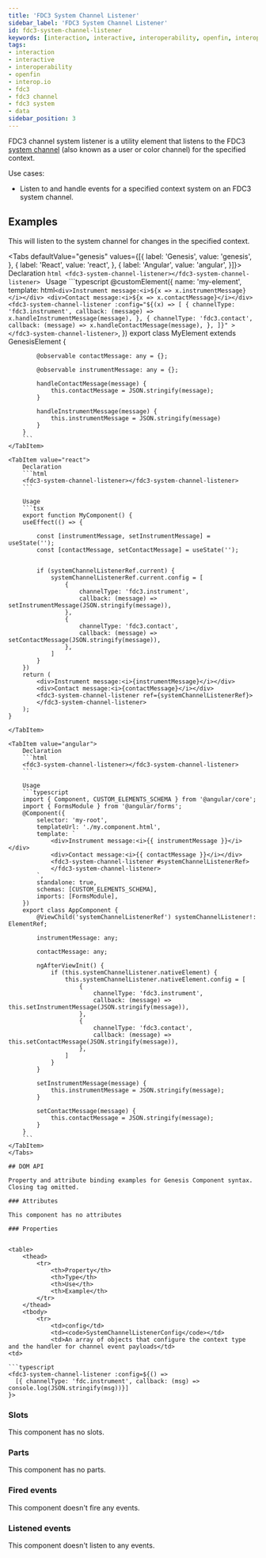 ---
title: 'FDC3 System Channel Listener'
sidebar_label: 'FDC3 System Channel Listener'
id: fdc3-system-channel-listener
keywords: [interaction, interactive, interoperability, openfin, interop.io, fdc3, fdc3 channel, fdc3 context, data]
tags:
- interaction
- interactive
- interoperability
- openfin
- interop.io
- fdc3
- fdc3 channel
- fdc3 system
- data
sidebar_position: 3
---


FDC3 channel system listener is a utility element that listens to the FDC3 [system channel](https://fdc3.finos.org/docs/api/ref/Channel) (also known as a user or color channel) for the specified context.

Use cases:
* Listen to and handle events for a specified context system on an FDC3 system channel.

## Examples

This will listen to the system channel for changes in the specified context.

<Tabs defaultValue="genesis" values={[{ label: 'Genesis', value: 'genesis', }, { label: 'React', value: 'react', }, { label: 'Angular', value: 'angular', }]}>
    <TabItem value="genesis">
        Declaration
        ```html
        <fdc3-system-channel-listener></fdc3-system-channel-listener>
        ```
        Usage
        ```typescript
        @customElement({
        name: 'my-element',
        template: html`
            <div>Instrument message:<i>${x => x.instrumentMessage}</i></div>
            <div>Contact message:<i>${x => x.contactMessage}</i></div>
            <fdc3-system-channel-listener
                :config="${(x) => [
                    {
                        channelType: 'fdc3.instrument',
                        callback: (message) => x.handleInstrumentMessage(message),
                    },
                    {
                        channelType: 'fdc3.contact',
                        callback: (message) => x.handleContactMessage(message),
                    },
                ]}"
            >
            </fdc3-system-channel-listener>
        `,
        })
        export class MyElement extends GenesisElement {

            @observable contactMessage: any = {};

            @observable instrumentMessage: any = {};

            handleContactMessage(message) {
                this.contactMessage = JSON.stringify(message);
            }

            handleInstrumentMessage(message) {
                this.instrumentMessage = JSON.stringify(message)
            }
        }
        ```
    </TabItem>

    <TabItem value="react">
        Declaration
        ```html
        <fdc3-system-channel-listener></fdc3-system-channel-listener>
        ```

        Usage
        ```tsx
        export function MyComponent() {
        useEffect(() => {

            const [instrumentMessage, setInstrumentMessage] = useState('');
            const [contactMessage, setContactMessage] = useState('');


            if (systemChannelListenerRef.current) {
                systemChannelListenerRef.current.config = [
                    {
                        channelType: 'fdc3.instrument',
                        callback: (message) => setInstrumentMessage(JSON.stringify(message)),
                    },
                    {
                        channelType: 'fdc3.contact',
                        callback: (message) => setContactMessage(JSON.stringify(message)),
                    },
                ]
            }
        })
        return (
            <div>Instrument message:<i>{instrumentMessage}</i></div>
            <div>Contact message:<i>{contactMessage}</i></div>
            <fdc3-system-channel-listener ref={systemChannelListenerRef}>
            </fdc3-system-channel-listener>
        );
    }
```
</TabItem>

<TabItem value="angular">
    Declaration
    ```html
    <fdc3-system-channel-listener></fdc3-system-channel-listener>
    ```

    Usage
    ```typescript
    import { Component, CUSTOM_ELEMENTS_SCHEMA } from '@angular/core';
    import { FormsModule } from '@angular/forms';
    @Component({
        selector: 'my-root',
        templateUrl: './my.component.html',
        template: `
            <div>Instrument message:<i>{{ instrumentMessage }}</i></div>
            <div>Contact message:<i>{{ contactMessage }}</i></div>
            <fdc3-system-channel-listener #systemChannelListenerRef>
            </fdc3-system-channel-listener>
        `,
        standalone: true,
        schemas: [CUSTOM_ELEMENTS_SCHEMA],
        imports: [FormsModule],
    })
    export class AppComponent {
        @ViewChild('systemChannelListenerRef') systemChannelListener!: ElementRef;

        instrumentMessage: any;

        contactMessage: any;

        ngAfterViewInit() {
            if (this.systemChannelListener.nativeElement) {
                this.systemChannelListener.nativeElement.config = [
                    {
                        channelType: 'fdc3.instrument',
                        callback: (message) => this.setInstrumentMessage(JSON.stringify(message)),
                    },
                    {
                        channelType: 'fdc3.contact',
                        callback: (message) => this.setContactMessage(JSON.stringify(message)),
                    },
                ]
            }
        }

        setInstrumentMessage(message) {
            this.instrumentMessage = JSON.stringify(message);
        }

        setContactMessage(message) {
            this.contactMessage = JSON.stringify(message);
        }
    }
    ```
</TabItem>
</Tabs>

## DOM API

Property and attribute binding examples for Genesis Component syntax. Closing tag omitted.

### Attributes

This component has no attributes

### Properties


<table>
    <thead>
        <tr>
            <th>Property</th>
            <th>Type</th>
            <th>Use</th>
            <th>Example</th>
        </tr>
    </thead>
    <tbody>
        <tr>
            <td>config</td>
            <td><code>SystemChannelListenerConfig</code></td>
            <td>An array of objects that configure the context type and the handler for channel event payloads</td>
<td>

```typescript
<fdc3-system-channel-listener :config=${() =>
  [{ channelType: 'fdc.instrument', callback: (msg) => console.log(JSON.stringify(msg))}]
}>
```

</td>
        </tr>
    </tbody>
</table>

### Slots

This component has no slots.

### Parts

This component has no parts.

### Fired events

This component doesn't fire any events.

### Listened events

This component doesn't listen to any events.
